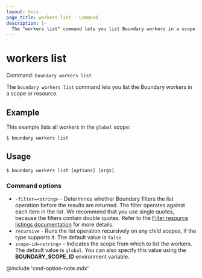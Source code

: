 ```yaml
---
layout: docs
page_title: workers list - Command
description: |-
  The "workers list" command lets you list Boundary workers in a scope or resource.
---
```


# workers list

Command: `boundary workers list`

The `boundary workers list` command lets you list the Boundary workers in a scope or resource.

## Example

This example lists all workers in the `global` scope:

```shell-session
$ boundary workers list
```

## Usage

<CodeBlockConfig hideClipboard>

```shell-session
$ boundary workers list [options] [args]
```

</CodeBlockConfig>

### Command options

- `-filter=<string>` - Determines whether Boundary filters the list operation before the results are returned.
The filter operates against each item in the list.
We recommend that you use single quotes, because the filters contain double quotes.
Refer to the [Filter resource listings documentation](/boundary/docs/concepts/filtering/resource-listing) for more details.
- `recursive` - Runs the list operation recursively on any child scopes, if the type supports it.
The default value is `false`.
- `scope-id=<string>` - Indicates the scope from which to list the workers.
The default value is `global`.
You can also specify this value using the **BOUNDARY_SCOPE_ID** environment variable.

@include 'cmd-option-note.mdx'